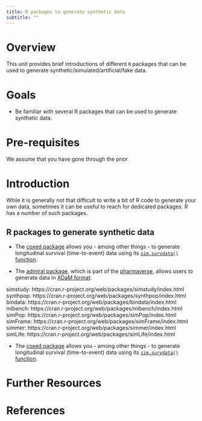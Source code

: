 ```yaml
---
title: R packages to generate synthetic data
subtitle: ""
---
```



# Overview
This unit provides brief introductions of different `R` packages that can be used to generate synthetic/simulated/artificial/fake data.


# Goals

* Be familiar with several R packages that can be used to generate synthetic data.

# Pre-requisites

We assume that you have gone through the prior 

# Introduction

While it is generally not that difficult to write a bit of R code to generate your own data, sometimes it can be useful to reach for dedicated packages. R has a number of such packages. 


## R packages to generate synthetic data

* The [coxed package](https://cran.r-project.org/web/packages/coxed/index.html) allows you - among other things - to generate longitudinal survival (time-to-event) data using its [`sim.survdata()` function](https://cran.r-project.org/web/packages/coxed/vignettes/simulating_survival_data.html).

* The [admiral package](https://pharmaverse.github.io/admiral/index.html), which is part of the [pharmaverse](https://pharmaverse.org/), allows users to generate data in [ADaM format]().


simstudy: https://cran.r-project.org/web/packages/simstudy/index.html
synthpop: https://cran.r-project.org/web/packages/synthpop/index.html
bindata: https://cran.r-project.org/web/packages/bindata/index.html
mlbench: https://cran.r-project.org/web/packages/mlbench/index.html
simPop: https://cran.r-project.org/web/packages/simPop/index.html
simFrame: https://cran.r-project.org/web/packages/simFrame/index.html
simmer: https://cran.r-project.org/web/packages/simmer/index.html
simLife: https://cran.r-project.org/web/packages/simLife/index.html



* The [coxed package](https://cran.r-project.org/web/packages/coxed/index.html) allows you - among other things - to generate longitudinal survival (time-to-event) data using its [`sim.survdata()` function](https://cran.r-project.org/web/packages/coxed/vignettes/simulating_survival_data.html).



# Further Resources

# References







